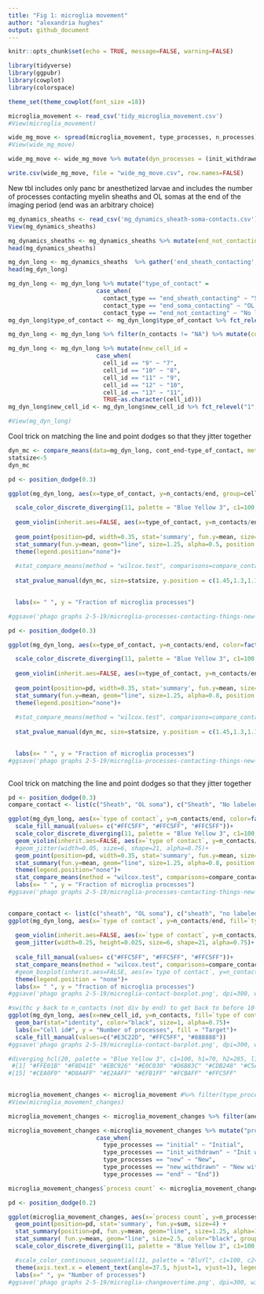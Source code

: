 ```yaml
---
title: "Fig 1: microglia movement"
author: "alexandria hughes"
output: github_document
---
```


```r
knitr::opts_chunk$set(echo = TRUE, message=FALSE, warning=FALSE)
```

```r
library(tidyverse)
library(ggpubr)
library(cowplot)
library(colorspace)
```

```r
theme_set(theme_cowplot(font_size =18))
```

```r
microglia_movement <- read_csv('tidy_microglia_movement.csv')
#View(microglia_movement)
```


```r
wide_mg_move <- spread(microglia_movement, type_processes, n_processes)
#View(wide_mg_move)

```

```r
wide_mg_move <- wide_mg_move %>% mutate(dyn_processes = (init_withdrawn + new + new_withdrawn)/time)
```

```r
write.csv(wide_mg_move, file = "wide_mg_move.csv", row.names=FALSE)
```

New tbl includes only panc br anesthetized larvae and includes the number of processes contacting myelin sheaths and OL somas at the end of the imaging period (end was an arbitrary choice)
```r
mg_dynamics_sheaths <- read_csv('mg_dynamics_sheath-soma-contacts.csv')
View(mg_dynamics_sheaths)
```


```r
mg_dynamics_sheaths <- mg_dynamics_sheaths %>% mutate(end_not_contacting = end - end_sheath_contacting - end_soma_contacting)
head(mg_dynamics_sheaths)
```

```r
mg_dyn_long <- mg_dynamics_sheaths  %>% gather('end_sheath_contacting', 'end_soma_contacting', 'end_not_contacting', key = "contact_type", value="n_contacts")
head(mg_dyn_long)
```

```r
mg_dyn_long <- mg_dyn_long %>% mutate("type_of_contact" = 
                         case_when(
                           contact_type == "end_sheath_contacting" ~ "Sheath",
                           contact_type == "end_soma_contacting" ~ "OL soma",
                           contact_type == "end_not_contacting" ~ "No labeled target"))
mg_dyn_long$type_of_contact <- mg_dyn_long$type_of_contact %>% fct_relevel("Sheath", "No labeled target", "OL soma")

mg_dyn_long <- mg_dyn_long %>% filter(n_contacts != "NA") %>% mutate(cont_end = n_contacts/end)

mg_dyn_long <- mg_dyn_long %>% mutate(new_cell_id = 
                         case_when(
                           cell_id == "9" ~ "7",
                           cell_id == "10" ~ "8",
                           cell_id == "11" ~ "9",
                           cell_id == "12" ~ "10",
                           cell_id == "13" ~ "11",
                           TRUE~as.character(cell_id)))
mg_dyn_long$new_cell_id <- mg_dyn_long$new_cell_id %>% fct_relevel("1", "2", "3", "4", "5", "6", "7", "8", "9", "10", "11")
```

```r
#View(mg_dyn_long)
```

Cool trick on matching the line and point dodges so that they jitter together


```r
dyn_mc <- compare_means(data=mg_dyn_long, cont_end~type_of_contact, method = "wilcox.test", p.adjust.method = "holm") 
statsize<-5
dyn_mc
```

```r
pd <- position_dodge(0.3)

ggplot(mg_dyn_long, aes(x=type_of_contact, y=n_contacts/end, group=cell_id))+

  scale_color_discrete_diverging(11, palette = "Blue Yellow 3", c1=100, h1=285, h2=285, l1=90, l2=68)+
  
  geom_violin(inherit.aes=FALSE, aes(x=type_of_contact, y=n_contacts/end), fill = "#E3C22D", color= "#777777", size=1, alpha=0.5, linetype="longdash", scale="width", trim=FALSE, draw_quantiles = c(0.25, 0.5, 0.75))+
  
  geom_point(position=pd, width=0.35, stat='summary', fun.y=mean, size=5, fill="#FFC5FF", shape=21) +
  stat_summary(fun.y=mean, geom="line", size=1.25, alpha=0.5, position = pd)+
  theme(legend.position="none")+
  
  #stat_compare_means(method = "wilcox.test", comparisons=compare_contact, label = "p.adj", label.y=c(1.32, 1.44, 1.20))+
  
  stat_pvalue_manual(dyn_mc, size=statsize, y.position = c(1.45,1.3,1.15))+

  
  labs(x= " ", y = "Fraction of microglia processes")

#ggsave('phago graphs 2-5-19/microglia-processes-contacting-things-new-with-lines.png', dpi=300, width=6, height=4.5)

```


```r
pd <- position_dodge(0.3)

ggplot(mg_dyn_long, aes(x=type_of_contact, y=n_contacts/end, color=factor(cell_id), group=cell_id))+

  scale_color_discrete_diverging(11, palette = "Blue Yellow 3", c1=100, h1=285, h2=285, l1=90, l2=68)+
  
  geom_violin(inherit.aes=FALSE, aes(x=type_of_contact, y=n_contacts/end), fill = "#E3C22D", color= "#777777", size=1, alpha=0.5, linetype="longdash", scale="width", trim=FALSE, draw_quantiles = c(0.25, 0.5, 0.75))+
  
  geom_point(position=pd, width=0.35, stat='summary', fun.y=mean, size=5, color="#FFC5FF") +
  stat_summary(fun.y=mean, geom="line", size=1.25, alpha=0.8, position = pd)+
  theme(legend.position="none")+
  
  #stat_compare_means(method = "wilcox.test", comparisons=compare_contact, label = "p.adj", label.y=c(1.32, 1.44, 1.20))+
  
  stat_pvalue_manual(dyn_mc, size=statsize, y.position = c(1.45,1.3,1.15))+

  
  labs(x= " ", y = "Fraction of microglia processes")
#ggsave('phago graphs 2-5-19/microglia-processes-contacting-things-new-with-lines.png', dpi=300, width=6, height=4.5)
  
```
Cool trick on matching the line and point dodges so that they jitter together
```r
pd <- position_dodge(0.3)
compare_contact <- list(c("Sheath", "OL soma"), c("Sheath", "No labeled target"), c("OL soma", "No labeled target"))

ggplot(mg_dyn_long, aes(x=`type of contact`, y=n_contacts/end, color=factor(cell_id), group=cell_id, fill=`type of contact`))+
  scale_fill_manual(values= c("#FFC5FF", "#FFC5FF", "#FFC5FF"))+
  scale_color_discrete_diverging(11, palette = "Blue Yellow 3", c1=100, h1=285, h2=285, l1=90, l2=68)+
  geom_violin(inherit.aes=FALSE, aes(x=`type of contact`, y=n_contacts/end), fill = "#E3C22D", color= "#777777", size=1, alpha=0.5, linetype="longdash", scale="width", trim=FALSE, draw_quantiles = c(0.25, 0.5, 0.75))+
  #geom_jitter(width=0.05, size=6, shape=21, alpha=0.75)+
  geom_point(position=pd, width=0.35, stat='summary', fun.y=mean, size=5) +
  stat_summary(fun.y=mean, geom="line", size=1.25, alpha=0.8, position = pd)+
  theme(legend.position="none")+
  stat_compare_means(method = "wilcox.test", comparisons=compare_contact, label = "p.adj", label.y=c(1.32, 1.44, 1.20))+
  labs(x= " ", y = "Fraction of microglia processes")
#ggsave('phago graphs 2-5-19/microglia-processes-contacting-things-new-with-lines.png', dpi=300, width=6, height=4.5)
  
```

```r

compare_contact <- list(c("sheath", "OL soma"), c("sheath", "no labeled target"), c("OL soma", "no labeled target"))
ggplot(mg_dyn_long, aes(x=`type of contact`, y=n_contacts/end, fill=`type of contact`))+
  
  geom_violin(inherit.aes=FALSE, aes(x=`type of contact`, y=n_contacts/end), fill = "#E3C22D", color= "#777777", size=1, alpha=0.5, linetype="longdash", scale="width", trim=FALSE, draw_quantiles = c(0.25, 0.5, 0.75))+
  geom_jitter(width=0.25, height=0.025, size=6, shape=21, alpha=0.75)+
  
  scale_fill_manual(values= c("#FFC5FF", "#FFC5FF", "#FFC5FF"))+
  stat_compare_means(method = "wilcox.test", comparisons=compare_contact, label = "p.adj", label.y=c(1.32, 1.44, 1.56))+
  #geom_boxplot(inherit.aes=FALSE, aes(x=`type of contact`, y=n_contacts/end), alpha=0.2, fill="#F9FFAF")+
  theme(legend.position = "none")+
  labs(x= " ", y = "fraction of microglia processes")
#ggsave('phago graphs 2-5-19/microglia-contact-boxplot.png', dpi=300, width=6.5, height=4.5)

```


```r
#swithc y back to n_contacts (not div by end) to get back to before 10-10-19
ggplot(mg_dyn_long, aes(x=new_cell_id, y=n_contacts, fill=`type of contact`))+
  geom_bar(stat="identity", color="black", size=1, alpha=0.75)+
  labs(x="Cell id#", y = "Number of processes", fill = "Target")+
  scale_fill_manual(values=c("#E3C22D", "#FFC5FF", "#888888"))
#ggsave('phago graphs 2-5-19/microglia-contact-barplot.png', dpi=300, width=6, height=4.5)

#diverging_hcl(20, palette = "Blue Yellow 3", c1=100, h1=70, h2=285, l1=90, l2=68)
 #[1] "#FFE01B" "#F8D41E" "#EBC926" "#E0C030" "#D6B83C" "#CDB248" "#C5AC55" "#BEA963" "#B7A674" "#B0A58A" "#AEA0BE" "#B69DD1" "#BE9CDF" "#C59DEC"
#[15] "#CEA0F9" "#D8A4FF" "#E2AAFF" "#EFB1FF" "#FCBAFF" "#FFC5FF"
  
```


```r
microglia_movement_changes <- microglia_movement #%>% filter(type_processes == "init_withdrawn" |type_processes == "new" |type_processes == "new_withdrawn")
#View(microglia_movement_changes)

```

```r
microglia_movement_changes <- microglia_movement_changes %>% filter(anesthetic == "pb") %>% mutate(n_processes = ifelse(type_processes == "init_withdrawn", n_processes *-1, n_processes)) %>% mutate(n_processes = ifelse(type_processes == "new_withdrawn", n_processes *-1, n_processes))
```


```r
microglia_movement_changes <-microglia_movement_changes %>% mutate("process count" = 
                         case_when(
                           type_processes == "initial" ~ "Initial",
                           type_processes == "init_withdrawn" ~ "Init withdrawn",
                           type_processes == "new" ~ "New",
                           type_processes == "new_withdrawn" ~ "New withdrawn",
                           type_processes == "end" ~ "End"))
```

```r
microglia_movement_changes$`process count` <- microglia_movement_changes$`process count` %>% fct_relevel("Initial", "Init withdrawn", "New", "New withdrawn", "End")
```

```r
pd <- position_dodge(0.2)

ggplot(microglia_movement_changes, aes(x=`process count`, y=n_processes/time*60, group=cell_id, color=factor(cell_id)))+
  geom_point(position=pd, stat='summary', fun.y=sum, size=4) +
  stat_summary(position=pd, fun.y=mean, geom="line", size=1.25, alpha=1.0)+  #change fun.y to some cumulative sum
  stat_summary( fun.y=mean, geom="line", size=2.5, color="black", group=1)+
  scale_color_discrete_diverging(11, palette = "Blue Yellow 3", c1=100, h1=70, h2=285, l1=90, l2=68)+

  #scale_color_continuous_sequential(11, palette = "BluYl", c1=100, c2=100)+
  theme(axis.text.x = element_text(angle=37.5, hjust=1, vjust=1), legend.position = "none")+
  labs(x=" ", y= "Number of processes")
#ggsave('phago graphs 2-5-19/microglia-changeovertime.png', dpi=300, width=6, height=4.5)
```


